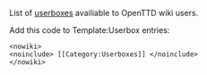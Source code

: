 List of [https://www.wikipedia.org/wiki/Wikipedia:Userboxes userboxes] availiable to OpenTTD wiki users.

Add this code to Template:Userbox entries:

<pre>
<nowiki>
<noinclude> [[Category:Userboxes]] </noinclude>
</nowiki>
</pre>